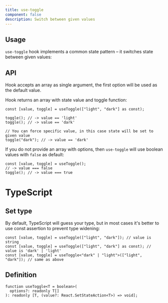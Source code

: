 ```yaml
---
title: use-toggle
component: false
description: Switch between given values
---
```


## Usage

`use-toggle` hook implements a common state pattern – it switches state between given values:

<ComponentPreview name="use-toggle-demo" />

## API

Hook accepts an array as single argument, the first option will be used as the default value.

Hook returns an array with state value and toggle function:

```tsx
const [value, toggle] = useToggle(["light", "dark"] as const);

toggle(); // -> value == 'light'
toggle(); // -> value == 'dark'

// You can force specific value, in this case state will be set to given value
toggle("dark"); // -> value == 'dark'
```

If you do not provide an array with options, then `use-toggle` will use boolean values with `false` as default:

```tsx
const [value, toggle] = useToggle();
// -> value === false
toggle(); // -> value === true
```

# TypeScript

## Set type

By default, TypeScript will guess your type, but in most cases it's better to use const assertion to prevent type widening:

```tsx
const [value, toggle] = useToggle(["light", "dark"]); // value is string
const [value, toggle] = useToggle(["light", "dark"] as const); // value is 'dark' | 'light'
const [value, toggle] = useToggle<"dark" | "light">(["light", "dark"]); // same as above
```

## Definition

```tsx
function useToggle<T = boolean>(
  options?: readonly T[]
): readonly [T, (value?: React.SetStateAction<T>) => void];
```
